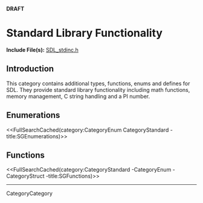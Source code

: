 <!-- # page was renamed from CategoryAdditionalOther -->
<!-- #master-page:CategoryTemplate -->
<!-- #master-date:Unknown-Date -->
<!-- format wiki -->
<!-- language en -->

'''DRAFT'''

= Standard Library Functionality =

'''Include File(s):'''  [http://hg.libsdl.org/SDL/file/default/include/SDL_stdinc.h SDL_stdinc.h]


== Introduction ==
This category contains additional types, functions, enums and defines for SDL. They provide standard library functionality including math functions, memory management, C string handling and a PI number.

== Enumerations ==
<<FullSearchCached(category:CategoryEnum CategoryStandard -title:SGEnumerations)>>

<!-- #== Structures == -->
<!-- #<<FullSearchCached(category:CategoryStruct CategoryStandard -title:SGStructures)>> -->

== Functions ==
<<FullSearchCached(category:CategoryStandard -CategoryEnum -CategoryStruct -title:SGFunctions)>>

----
CategoryCategory
